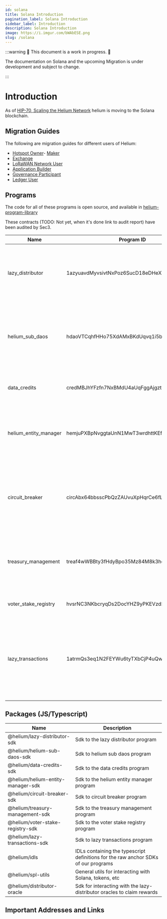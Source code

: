 ```yaml
---
id: solana
title: Solana Introduction
pagination_label: Solana Introduction
sidebar_label: Introduction
description: Solana Introduction
image: https://i.imgur.com/bWAbESE.png
slug: /solana
---
```



:::warning 🚧 This document is a work in progress. 🚧

The documentation on Solana and the upcoming Migration is under development and subject to change.

:::

# Introduction

As of [HIP-70, Scaling the Helium Network](https://github.com/helium/HIP/blob/main/0070-scaling-helium.md)
helium is moving to the Solana blockchain.

## Migration Guides

The following are migration guides for different users of Helium:

- [Hotspot Owner](./solana/migration/hotspot-owner)- [Maker](./solana/migration/maker)
- [Exchange](./solana/migration/exchange)
- [LoRaWAN Network User](./solana/migration/network-user)
- [Application Builder](./solana/migration/application-builder)
- [Governance Participant](./solana/migration/governance)
- [Ledger User](./solana/migration/ledger)

## Programs

The code for all of these programs is open source, and available in [helium-program-library](https://github.com/helium/helium-program-library)

These contracts (TODO: Not yet, when it's done link to audit report) have been audited by Sec3.

| Name | Program ID | Description |
-------|-------------|----------------
| lazy_distributor | 1azyuavdMyvsivtNxPoz6SucD18eDHeXzFCUPq5XU7w | Allows off-chain oracles to distribute PoC rewards to rewardable assets (like hotspots) that are represented as NFTs. |
| helium_sub_daos | hdaoVTCqhfHHo75XdAMxBKdUqvq1i5bF23sisBqVgGR | Manages the DAO/SubDAO structure proposed in HIP-51, including the minting of tokens to subdaos, HST holders, and the `lazy_distributor` for PoC earnings. |
| data_credits | credMBJhYFzfn7NxBMdU4aUqFggAjgztaCcv2Fo6fPT | Manages the purchase, delegation, and burning of data credits. |
| helium_entity_manager | hemjuPXBpNvggtaUnN1MwT3wrdhttKEfosTcc2P9Pg8 | Handles the issuance of NFTs representing entities that are rewardable on the Helium network, like hotspots and mappers. |
| circuit_breaker | circAbx64bbsscPbQzZAUvuXpHqrCe6fLMzc2uKXz9g | Generic program wrapping sensitive mint authorities and token accounts in the Helium system to prevent large movements in the case of an exploit or bug. |
| treasury_management | treaf4wWBBty3fHdyBpo35Mz84M8k3heKXmjmi9vFt5 | Mangages the treasury of each SubDAO as proposed in HIP-51, allowing DNT tokens to be swapped for HNT according to a formula. |
| voter_stake_registry | hvsrNC3NKbcryqDs2DocYHZ9yPKEVzdSjQG6RVtK1s8 | Handles voting power via veHNT in Helium Governance.
| lazy_transactions | 1atrmQs3eq1N2FEYWu6tyTXbCjP4uQwExpjtnhXtS8h | Used in the initial migration to Solana, this program allows compressing many transactions into a merkle root to be executed lazily. This guarentees all txs are executed exactly once. |


## Packages (JS/Typescript)

| Name | Description |
|------|-------------|
| @helium/lazy-distributor-sdk | Sdk to the lazy distributor program |
| @helium/helium-sub-daos-sdk | Sdk to helium sub daos program |
| @helium/data-credits-sdk | Sdk to the data credits program |
| @helium/helium-entity-manager-sdk | Sdk to the helium entity manager program |
| @helium/circuit-breaker-sdk | Sdk to circuit breaker program |
| @helium/treasury-management-sdk | Sdk to the treasury management program |
| @helium/voter-stake-registry-sdk | Sdk to the voter stake registry program |
| @helium/lazy-transactions-sdk | Sdk to lazy transactions program |
| @helium/idls | IDLs containing the typescript definitions for the raw anchor SDKs of our programs |
| @helium/spl-utils | General utils for interacting with Solana, tokens, etc |
| @helium/distributor-oracle | Sdk for interacting with the lazy-distributor oracles to claim rewards |

## Important Addresses and Links

<!-- TODO: Get final mint addresses of hnt, mobile, etc. Links to realms. -->

